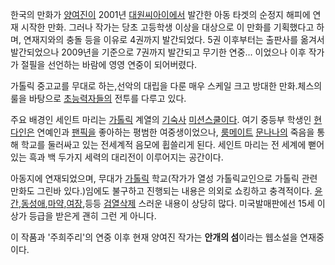 한국의 만화가 [[양여진]]이 2001년 [[대원씨아이]]에서 발간한 아동 타겟의 순정지 해피에 연재 시작한 만화. 그러나 작가는 당초 고등학생 이상을 대상으로 이 만화를 기획했다고 하며, 연재지와의 충돌 등을 이유로 4권까지 발간되었다. 5권 이후부터는 출판사를 옮겨서 발간되었으나 2009년을 기준으로 7권까지 발간되고 무기한 연중... 이었으나 이후 작가가 절필을 선언하는 바람에 영영 연중이 되어버렸다.

가톨릭 중고교를 무대로 하는,선악의 대립을 다룬 매우 스케일 크고 방대한 만화.체스의 룰을 바탕으로 [[초능력자]]들의 전투를 다루고 있다.

주요 배경인 세인트 마리는 [[가톨릭]] 계열의 [[기숙사]] [[미션스쿨]]이다. 
여기 중등부 학생인 [[현다인]]은 연예인과 [[팬픽]]을 좋아하는 평범한 여중생이었으나, [[룸메이트]] [[문나나]]의 죽음을 통해 학교를 둘러싸고 있는 전세계적 음모에 휩쓸리게 된다. 세인트 마리는 전 세계에 뻗어있는 흑과 백 두가지 세력의 대리전이 이루어지는 공간이다. 

아동지에 연재되었으며, 무대가 [[가톨릭]] 학교(작가가 열성 가톨릭교인으로 가톨릭 관련 만화도 그린바 있다.)임에도 불구하고 진행되는 내용은 의외로 쇼킹하고 충격적이다. [[윤간]],[[동성애]],[[마약]],[[여장]],등등 [[검열삭제]] 스러운 내용이 상당히 많다. 미국발매판에선 15세 이상가 등급을 받은게 괜히 그런 게 아니다.

이 작품과 '주희주리'의 연중 이후 현재 양여진 작가는 '''안개의 섬'''이라는 웹소설을 연재중이다.
